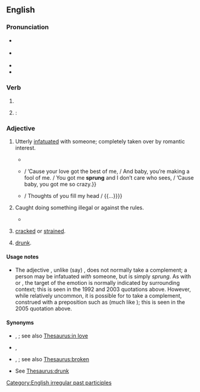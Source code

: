 {{also|Sprung|šprung}}
==English==

===Pronunciation===
* {{a|UK}} {{IPA|/ˈspɹʌŋ/|lang=en}}
* {{a|US}} {{IPA|/ˈspɹʌŋ/|lang=en}}
* {{audio|en-au-sprung.ogg|Audio (AU)|lang=en}}
* {{rhymes|ʌŋ|lang=en}}

===Verb===
{{head|en|past participle}}

# {{past participle of|spring|lang=en|nocat=1}}
# {{alternative form of|sprang|lang=en}}: {{en-simple past of|spring}}

===Adjective===
{{en-adj}}

# {{lb|en|slang|African American Vernacular English}} Utterly [[infatuated]] with someone; completely taken over by romantic interest.
#* {{quote-song|lang=en|year=1992|composer=[[w:Sir Mix-a-Lot|Sir Mix-a-Lot]]|title=[[w:Baby Got Back|Baby Got Back]]|album=[[w:Mack Daddy|Mack Daddy]]|passage=I like big butts and I cannot lie. / You other brothers can’t deny / that when a girl walks in / with a itty bitty waist / and a round thing in your face you get '''sprung'''.}}
#* {{quote-song|lang=en|year=2003|composer=[[w:Beyoncé Knowles|Beyoncé Knowles]] et al.|title=[[w:Crazy in Love (Beyoncé Knowles song)|Crazy In Love]]|album=[[w:Dangerously in Love|Dangerously in Love]]|passage={{...}} / ’Cause your love got the best of me, / And baby, you’re making a fool of me. / You got me '''sprung''' and I don’t care who sees, / ’Cause baby, you got me so crazy.}}
#* {{quote-song|lang=en|year=2005|composer=[[w:Mariah Carey|Mariah Carey]] et al.|title=Sprung|album=[[w:The Emancipation of Mimi|The Emancipation of Mimi]]|note=bonus track in some editions|passage=’Cause I’m '''sprung''' over you / And ain’t nothin’ I can do / {{...}} / Thoughts of you fill my head / {{...}}}}
# {{lb|en|Australian|slang}} Caught doing something illegal or against the rules.
#* {{quote-book|lang=en|author=Gabrielle Carey and Kathy Lette|title=Puberty Blues|year=1979|page=46|passage=`'''Sprung'''!' cried Jeff Basin, the local dubbo.}}
# {{lb|en|obsolete|nautical|of a [[spar]]}} [[crack]]ed or [[strain]]ed.
# {{lb|en|slang|dated}} [[drunk]].

====Usage notes====
* The adjective {{m|en||sprung}}, unlike (say) {{m|en||infatuated}}, does not normally take a complement; a person may be infatuated ''with'' someone, but is simply ''sprung''. As with {{m|en|crazy}} or {{m|en|gaga}}, the target of the emotion is normally indicated by surrounding context; this is seen in the 1992 and 2003 quotations above. However, while relatively uncommon, it is possible for {{m|en||sprung}} to take a complement, construed with a preposition such as {{m|en|over}} (much like {{m|en||gaga}}); this is seen in the 2005 quotation above.

====Synonyms====
* {{sense|infatuated}} {{l|en|smitten}}, {{l|en|taken}}; see also [[Thesaurus:in love]]
* {{sense|caught doing something illegal}} {{l|en|caught with a hand in the cookie jar}}, {{l|en|red-handed}}
* {{sense|cracked or strained}} {{l|en|crazed}}, {{l|en|splintered}}; see also [[Thesaurus:broken]]
* {{sense|drunk}} See [[Thesaurus:drunk]]

[[Category:English irregular past participles]]